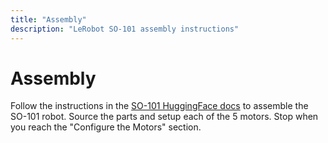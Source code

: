 ```yaml
---
title: "Assembly"
description: "LeRobot SO-101 assembly instructions"
---
```


# Assembly

Follow the instructions in the [SO-101 HuggingFace docs](https://huggingface.co/docs/lerobot/so101)
to assemble the SO-101 robot. Source the parts and setup
each of the 5 motors. Stop when you reach the "Configure the Motors" section.

